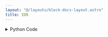 ```yaml
---
layout: "@/layouts/block-docs-layout.astro"
title: IDN
---
```



<PythonDocsDisplay docstring={docstring} />

<details>
<summary>Python Code</summary>
```python
import serial
from flojoy import flojoy, SerialConnection, TextBlob, DataContainer
from typing import cast, Optional


@flojoy(deps={"pyserial": "3.5"}, inject_connection=True)
def IDN(
    connection: SerialConnection, default: Optional[DataContainer] = None
) -> TextBlob:
    """The IDN node queries a device's identity through the universal *IDN? SCPI command.

    Inputs
    ------
    default: DataContainer
        Any DataContainer - likely connected to the output of the OPEN_SERIAL node.

    Parameters
    ----------
    connection: Serial
        The open connection with the device receiving the *IDN? SCPI command.

    Returns
    -------
    TextBlob
        The result of the *IDN? SCPI command.
    """

    # Start serial communication with the instrument
    ser = cast(serial.Serial, connection.get_handle())

    if ser is None:
        raise ValueError("Serial communication is not open")

    ser.write("*IDN?\n".encode())

    return TextBlob(text_blob=ser.readline().decode())

```
[Find this Flojoy Block on GitHub](https://github.com/flojoy-ai/blocks/blob/main/blocks/IO/PROTOCOLS/SCPI/IDN/IDN.py)
</details>

## Example

<AppDisplay app={app} blockName="IDN" client:visible />

This app opens a serial connection with the `OPEN_SERIAL` node, then queries the identity of the device with the `IDN` node.

